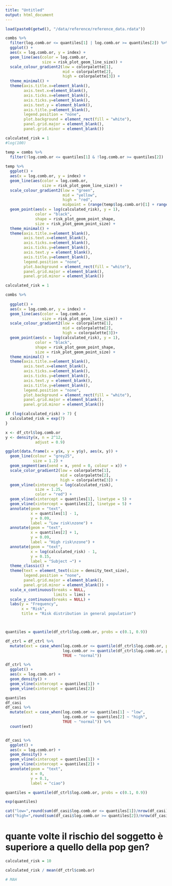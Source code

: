 ```yaml
---
title: "Untitled"
output: html_document
---
```


```r
load(paste0(getwd(), "/data/reference/reference_data.rdata"))
```

```r
combs %>%
  filter(log.comb.or <= quantiles[1] | log.comb.or >= quantiles[2]) %>% 
  ggplot() +
  aes(x = log.comb.or, y = index) +
  geom_line(aes(color = log.comb.or,
                size = risk_plot_geom_line_size)) +
  scale_colour_gradient2(low = colorpalette[1],
                         mid = colorpalette[2],
                         high = colorpalette[3]) +
  theme_minimal() +
  theme(axis.title.x=element_blank(),
        axis.text.x=element_blank(),
        axis.ticks.x=element_blank(),
        axis.ticks.y=element_blank(),
        axis.text.y = element_blank(),
        axis.title.y=element_blank(),
        legend.position = "none",
        plot.background = element_rect(fill = "white"),
        panel.grid.major = element_blank(), 
        panel.grid.minor = element_blank())
```

```r
calculated_risk = 1
#log(100)

temp = combs %>% 
  filter(!log.comb.or <= quantiles[1] & !log.comb.or >= quantiles[2])
  
temp %>% 
  ggplot() +
  aes(x = log.comb.or, y = index) +
  geom_line(aes(color = log.comb.or,
                size = risk_plot_geom_line_size)) +
  scale_colour_gradient2(low = "green",
                         mid = "yellow",
                         high = "red",
                         midpoint = (range(temp$log.comb.or)[1] + range(temp$log.comb.or)[2]) / 2) +
  geom_point(aes(x = log(calculated_risk), y = 1), 
             color = "black",
             shape = risk_plot_geom_point_shape,
             size = risk_plot_geom_point_size) +
  theme_minimal() +
  theme(axis.title.x=element_blank(),
        axis.text.x=element_blank(),
        axis.ticks.x=element_blank(),
        axis.ticks.y=element_blank(),
        axis.text.y = element_blank(),
        axis.title.y=element_blank(),
        legend.position = "none",
        plot.background = element_rect(fill = "white"),
        panel.grid.major = element_blank(), 
        panel.grid.minor = element_blank())
```


```r
calculated_risk = 1

combs %>% 
  
  ggplot() +
  aes(x = log.comb.or, y = index) +
  geom_line(aes(color = log.comb.or,
                size = risk_plot_geom_line_size)) +
  scale_colour_gradient2(low = colorpalette[1],
                         mid = colorpalette[2],
                         high = colorpalette[3])+
  geom_point(aes(x = log(calculated_risk), y = 1), 
             color = "black",
             shape = risk_plot_geom_point_shape,
             size = risk_plot_geom_point_size) +
  theme_minimal() +
  theme(axis.title.x=element_blank(),
        axis.text.x=element_blank(),
        axis.ticks.x=element_blank(),
        axis.ticks.y=element_blank(),
        axis.text.y = element_blank(),
        axis.title.y=element_blank(),
        legend.position = "none",
        plot.background = element_rect(fill = "white"),
        panel.grid.major = element_blank(), 
        panel.grid.minor = element_blank())
```

```r
if (log(calculated_risk) > 7) {
  calculated_risk = exp(7)
}

x <- df_ctrl$log.comb.or
y <- density(x, n = 2^12,
             adjust = 0.9)

ggplot(data.frame(x = y$x, y = y$y), aes(x, y)) +
  geom_line(colour = "grey25",
            size = 1.2) + 
  geom_segment(aes(xend = x, yend = 0, colour = x)) + 
  scale_color_gradient2(low = colorpalette[1],
                        mid = colorpalette[2],
                        high = colorpalette[3]) +
  geom_vline(xintercept = log(calculated_risk),
             size = 1.25,
             color = "red") +
  geom_vline(xintercept = quantiles[1], linetype = 5) +
  geom_vline(xintercept = quantiles[2], linetype = 5) +
  annotate(geom = "text",
           x = quantiles[1] - 1,
           y = 0.09,
           label = "Low risk\nzone") +
  annotate(geom = "text",
           x = quantiles[2] + 1,
           y = 0.09,
           label = "High risk\nzone") +
  annotate(geom = "text",
           x = log(calculated_risk) - 1,
           y = 0.15,
           label = "Subject →") +
  theme_classic() +
  theme(text = element_text(size = density_text_size),
        legend.position = "none",
        panel.grid.major = element_blank(), 
        panel.grid.minor = element_blank()) +
  scale_x_continuous(breaks = NULL,
                     limits = lims) +
  scale_y_continuous(breaks = NULL) +
  labs(y = "Frequency",
       x = "Risk",
       title = "Risk distribution in general population")




```

```r
quantiles = quantile(df_ctrl$log.comb.or, probs = c(0.1, 0.9))

df_ctrl = df_ctrl %>% 
  mutate(ext = case_when(log.comb.or <= quantile(df_ctrl$log.comb.or, probs = 0.1) ~ "low",
                         log.comb.or >= quantile(df_ctrl$log.comb.or, probs = 0.9) ~ "high",
                         TRUE ~ "normal"))

df_ctrl %>% 
  ggplot() +
  aes(x = log.comb.or) +
  geom_density() +
  geom_vline(xintercept = quantiles[1]) +
  geom_vline(xintercept = quantiles[2])
```

```r
quantiles
df_casi
df_casi %>% 
  mutate(ext = case_when(log.comb.or <= quantiles[1] ~ "low",
                         log.comb.or >= quantiles[2] ~ "high",
                         TRUE ~ "normal")) %>% 
  count(ext)


df_casi %>%
  ggplot() +
  aes(x = log.comb.or) +
  geom_density() +
  geom_vline(xintercept = quantiles[1]) +
  geom_vline(xintercept = quantiles[2]) +
  annotate(geom = "text",
           x = 0,
           y = 0.1,
           label = "ciao")
```

```r
quantiles = quantile(df_ctrl$log.comb.or, probs = c(0.1, 0.9))

exp(quantiles)

cat("low=",round(sum(df_casi$log.comb.or <= quantiles[1])/nrow(df_casi) * 100, 2),"%\n")
cat("high=",round(sum(df_casi$log.comb.or >= quantiles[2])/nrow(df_casi) * 100, 2),"%")
```

# quante volte il rischio del soggetto è superiore a quello della pop gen?

```r
calculated_risk = 10

calculated_risk / mean(df_ctrl$comb.or)

# MAH
```

